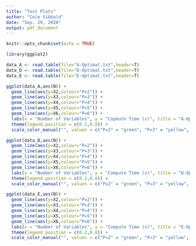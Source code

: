```yaml
---
title: "Test Plots"
author: "Cole Sibbald"
date: "Sep. 29, 2020"
output: pdf_document
---
```


```r
knitr::opts_chunk$set(echo = TRUE)
```

```r
library(ggplot2)
```


```r
data_A <- read.table(file="A-Optimal.txt",header=T)
data_D <- read.table(file="D-Optimal.txt",header=T)
data_E <- read.table(file="E-Optimal.txt",header=T)
```

```r
ggplot(data_A,aes(N)) +
  geom_line(aes(y=X2,colour="P=2")) +
  geom_line(aes(y=X3,colour="P=3")) +
  geom_line(aes(y=X4,colour="P=4")) +
  geom_line(aes(y=X5,colour="P=5")) +
  geom_line(aes(y=X6,colour="P=6")) +
  labs(x = "Number of Variables", y = "Copmute Time (s)", title = "A-Optimal (a = -1, b = 1)") + 
  theme(legend.position = c(0.2,0.8)) + 
  scale_color_manual("", values = c("P=2" = "green", "P=3" = "yellow", "P=4" = "Orange", "P=5" = "red", "P=6" = "violet"))

ggplot(data_D,aes(N)) +
  geom_line(aes(y=X2,colour="P=2")) +
  geom_line(aes(y=X3,colour="P=3")) +
  geom_line(aes(y=X4,colour="P=4")) +
  geom_line(aes(y=X5,colour="P=5")) +
  geom_line(aes(y=X6,colour="P=6")) +
  labs(x = "Number of Variables", y = "Compute Time (s)", title = "D-Optimal (a = -1, b = 1)") + 
  theme(legend.position = c(0.2,0.8)) + 
  scale_color_manual("", values = c("P=2" = "green", "P=3" = "yellow", "P=4" = "Orange", "P=5" = "red", "P=6" = "violet"))

ggplot(data_E,aes(N)) +
  geom_line(aes(y=X2,colour="P=2")) +
  geom_line(aes(y=X3,colour="P=3")) +
  geom_line(aes(y=X4,colour="P=4")) +
  geom_line(aes(y=X5,colour="P=5")) +
  geom_line(aes(y=X6,colour="P=6")) +
  labs(x = "Number of Variables", y = "Compute Time (s)", title = "E-Optimal (a = -1, b = 1)") + 
  theme(legend.position = c(0.2,0.8)) + 
  scale_color_manual("", values = c("P=2" = "green", "P=3" = "yellow", "P=4" = "Orange", "P=5" = "red", "P=6" = "violet"))
```


